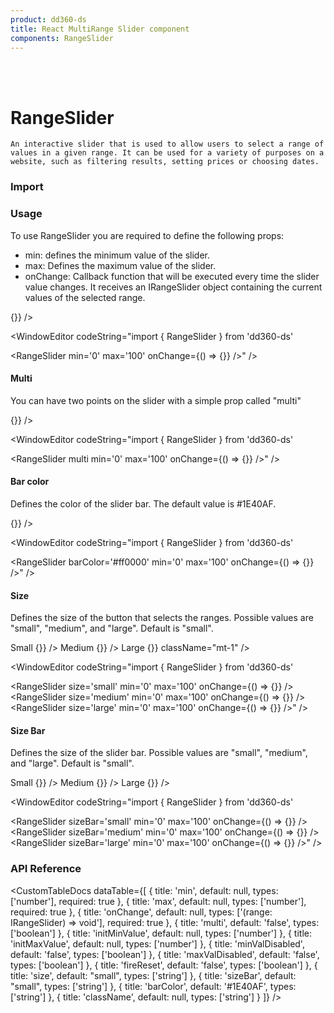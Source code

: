 ```yaml
---
product: dd360-ds
title: React MultiRange Slider component
components: RangeSlider
---
```


<br />
<br />

# <span name="floating-nav">RangeSlider</span>

    An interactive slider that is used to allow users to select a range of values in a given range. It can be used for a variety of purposes on a website, such as filtering results, setting prices or choosing dates.


### <span name="floating-nav">Import</span>

<WindowEditor codeString="import { RangeSlider } from 'dd360-ds'" />
<WindowEditor codeString="import RangeSlider from 'dd360-ds/RangeSlider'" />

### <span name="floating-nav">Usage</span>

To use RangeSlider you are required to define the following props:

- min: defines the minimum value of the slider.
- max: Defines the maximum value of the slider.
- onChange: Callback function that will be executed every time the slider value changes. It receives an IRangeSlider object containing the current values of the selected range.

<ContainerComponentDoc className="gap-y-2">
    <RangeSlider min="0" max="100" onChange={() => {}} />
</ContainerComponentDoc>

<WindowEditor codeString="import { RangeSlider } from 'dd360-ds'

<RangeSlider min='0' max='100' onChange={() => {}} />" />

#### <span name="floating-nav">Multi</span>

You can have two points on the slider with a simple prop called "multi"

<ContainerComponentDoc className="gap-y-2">
    <RangeSlider multi min="0" max="100" onChange={() => {}} />
</ContainerComponentDoc>

<WindowEditor codeString="import { RangeSlider } from 'dd360-ds'

<RangeSlider multi min='0' max='100' onChange={() => {}} />" />

#### <span name="floating-nav">Bar color</span>

Defines the color of the slider bar.
The default value is #1E40AF.

<ContainerComponentDoc className="gap-y-2">
    <RangeSlider barColor="#ff0000" min="0" max="100" onChange={() => {}} />
</ContainerComponentDoc>

<WindowEditor codeString="import { RangeSlider } from 'dd360-ds'

<RangeSlider barColor='#ff0000' min='0' max='100' onChange={() => {}} />" />

#### <span name="floating-nav">Size</span>

Defines the size of the button that selects the ranges. Possible values are "small", "medium", and "large". Default is "small".

<ContainerComponentDoc className="gap-y-2">
    <Text>Small</Text>
    <RangeSlider className="mb-3" size='small' min='0' max='100' onChange={() => {}} />
    <Text>Medium</Text>
    <RangeSlider className="mb-3" size='medium' min='0' max='100' onChange={() => {}} />
    <Text>Large</Text>
    <RangeSlider className="mb-3" size='large' min='0' max='100' onChange={() => {}} className="mt-1" /> 
</ContainerComponentDoc>

<WindowEditor codeString="import { RangeSlider } from 'dd360-ds'

<RangeSlider size='small' min='0' max='100' onChange={() => {}} />
<RangeSlider size='medium' min='0' max='100' onChange={() => {}} />
<RangeSlider size='large' min='0' max='100' onChange={() => {}} />" />


#### <span name="floating-nav">Size Bar</span>

Defines the size of the slider bar. Possible values are "small", "medium", and "large". Default is "small".

<ContainerComponentDoc className="gap-y-2">
    <Text>Small</Text>
    <RangeSlider className="mb-3" sizeBar='small' min='0' max='100' onChange={() => {}} />
    <Text>Medium</Text>
    <RangeSlider className="mb-3" sizeBar='medium' min='0' max='100' onChange={() => {}} />
    <Text>Large</Text>
    <RangeSlider className="mb-3" sizeBar='large' min='0' max='100' onChange={() => {}} /> 
</ContainerComponentDoc>

<WindowEditor codeString="import { RangeSlider } from 'dd360-ds'

<RangeSlider sizeBar='small' min='0' max='100' onChange={() => {}} />
<RangeSlider sizeBar='medium' min='0' max='100' onChange={() => {}} />
<RangeSlider sizeBar='large' min='0' max='100' onChange={() => {}} />" />

### <span name="floating-nav">API Reference</span>

<CustomTableDocs
    dataTable={[
        { title: 'min', default: null, types: ['number'], required: true },
        { title: 'max', default: null, types: ['number'], required: true },
        { title: 'onChange', default: null, types: ['(range: IRangeSlider) => void'], required: true },
        { title: 'multi', default: 'false', types: ['boolean'] },
        { title: 'initMinValue', default: null, types: ['number'] },
        { title: 'initMaxValue', default: null, types: ['number'] },
        { title: 'minValDisabled', default: 'false', types: ['boolean'] },
        { title: 'maxValDisabled', default: 'false', types: ['boolean'] },
        { title: 'fireReset', default: 'false', types: ['boolean'] },
        { title: 'size', default: "small", types: ['string'] },
        { title: 'sizeBar', default: "small", types: ['string'] },
        { title: 'barColor', default: '#1E40AF', types: ['string'] },
        { title: 'className', default: null, types: ['string'] }
    ]}
/>
